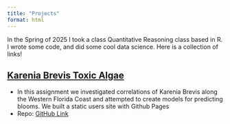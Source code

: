 ```yaml
---
title: "Projects"
format: html
---
```


In the Spring of 2025 I took a class Quantitative Reasoning class based in R. I wrote some code, and did some cool data science. Here is a collection of links! 

## [Karenia Brevis Toxic Algae](https://meganhoover21.github.io/updated/ )

- In this assignment we investigated correlations of Karenia Brevis along the Western Florida Coast and attempted to create models for predicting blooms. We built a static users site with Github Pages 
- Repo: [GitHub Link](https://github.com/meganhoover21/updated)
